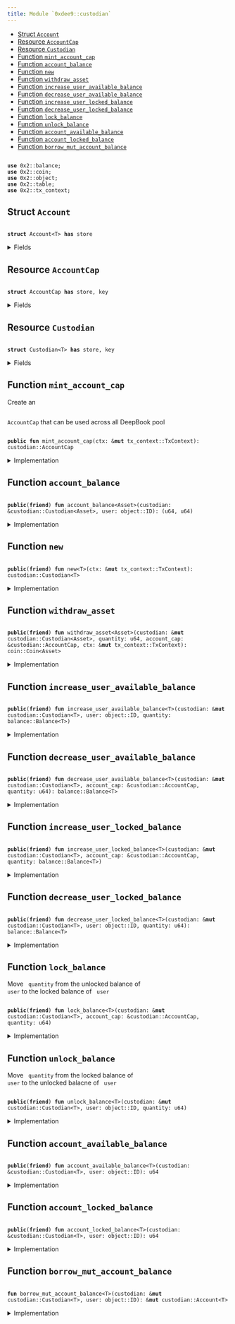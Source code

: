 ```yaml
---
title: Module `0xdee9::custodian`
---
```




-  [Struct `Account`](#0xdee9_custodian_Account)
-  [Resource `AccountCap`](#0xdee9_custodian_AccountCap)
-  [Resource `Custodian`](#0xdee9_custodian_Custodian)
-  [Function `mint_account_cap`](#0xdee9_custodian_mint_account_cap)
-  [Function `account_balance`](#0xdee9_custodian_account_balance)
-  [Function `new`](#0xdee9_custodian_new)
-  [Function `withdraw_asset`](#0xdee9_custodian_withdraw_asset)
-  [Function `increase_user_available_balance`](#0xdee9_custodian_increase_user_available_balance)
-  [Function `decrease_user_available_balance`](#0xdee9_custodian_decrease_user_available_balance)
-  [Function `increase_user_locked_balance`](#0xdee9_custodian_increase_user_locked_balance)
-  [Function `decrease_user_locked_balance`](#0xdee9_custodian_decrease_user_locked_balance)
-  [Function `lock_balance`](#0xdee9_custodian_lock_balance)
-  [Function `unlock_balance`](#0xdee9_custodian_unlock_balance)
-  [Function `account_available_balance`](#0xdee9_custodian_account_available_balance)
-  [Function `account_locked_balance`](#0xdee9_custodian_account_locked_balance)
-  [Function `borrow_mut_account_balance`](#0xdee9_custodian_borrow_mut_account_balance)


<pre><code>
<b>use</b> <Link href="../iota-framework/balance.md#0x2_balance">0x2::balance</Link>;
<b>use</b> <Link href="../iota-framework/coin.md#0x2_coin">0x2::coin</Link>;
<b>use</b> <Link href="../iota-framework/object.md#0x2_object">0x2::object</Link>;
<b>use</b> <Link href="../iota-framework/table.md#0x2_table">0x2::table</Link>;
<b>use</b> <Link href="../iota-framework/tx_context.md#0x2_tx_context">0x2::tx_context</Link>;
</code></pre>



<Link id="0xdee9_custodian_Account"></Link>

## Struct `Account`



<pre><code>
<b>struct</b> <Link href="custodian.md#0xdee9_custodian_Account">Account</Link>&lt;T&gt; <b>has</b> store
</code></pre>



<details>
<summary>Fields</summary>


<dl>
<dt>
<code>
available_balance: <Link href="../iota-framework/balance.md#0x2_balance_Balance">balance::Balance</Link>&lt;T&gt;</code>
</dt>
<dd>

</dd>
<dt>
<code>
locked_balance: <Link href="../iota-framework/balance.md#0x2_balance_Balance">balance::Balance</Link>&lt;T&gt;</code>
</dt>
<dd>

</dd>
</dl>


</details>

<Link id="0xdee9_custodian_AccountCap"></Link>

## Resource `AccountCap`



<pre><code>
<b>struct</b> <Link href="custodian.md#0xdee9_custodian_AccountCap">AccountCap</Link> <b>has</b> store, key
</code></pre>



<details>
<summary>Fields</summary>


<dl>
<dt>
<code>
id: <Link href="../iota-framework/object.md#0x2_object_UID">object::UID</Link></code>
</dt>
<dd>

</dd>
</dl>


</details>

<Link id="0xdee9_custodian_Custodian"></Link>

## Resource `Custodian`



<pre><code>
<b>struct</b> <Link href="custodian.md#0xdee9_custodian_Custodian">Custodian</Link>&lt;T&gt; <b>has</b> store, key
</code></pre>



<details>
<summary>Fields</summary>


<dl>
<dt>
<code>
id: <Link href="../iota-framework/object.md#0x2_object_UID">object::UID</Link></code>
</dt>
<dd>

</dd>
<dt>
<code>
account_balances: <Link href="../iota-framework/table.md#0x2_table_Table">table::Table</Link>&lt;<Link href="../iota-framework/object.md#0x2_object_ID">object::ID</Link>, <Link href="custodian.md#0xdee9_custodian_Account">custodian::Account</Link>&lt;T&gt;&gt;</code>
</dt>
<dd>
 Map from an AccountCap object ID to an Account object
</dd>
</dl>


</details>

<Link id="0xdee9_custodian_mint_account_cap"></Link>

## Function `mint_account_cap`

Create an <code>
<Link href="custodian.md#0xdee9_custodian_AccountCap">AccountCap</Link></code> that can be used across all DeepBook pool


<pre><code>
<b>public</b> <b>fun</b> <Link href="custodian.md#0xdee9_custodian_mint_account_cap">mint_account_cap</Link>(ctx: &<b>mut</b> <Link href="../iota-framework/tx_context.md#0x2_tx_context_TxContext">tx_context::TxContext</Link>): <Link href="custodian.md#0xdee9_custodian_AccountCap">custodian::AccountCap</Link>
</code></pre>



<details>
<summary>Implementation</summary>


<pre><code>
<b>public</b> <b>fun</b> <Link href="custodian.md#0xdee9_custodian_mint_account_cap">mint_account_cap</Link>(ctx: &<b>mut</b> TxContext): <Link href="custodian.md#0xdee9_custodian_AccountCap">AccountCap</Link> \{
    <Link href="custodian.md#0xdee9_custodian_AccountCap">AccountCap</Link> \{ id: <Link href="../iota-framework/object.md#0x2_object_new">object::new</Link>(ctx) }
}
</code></pre>



</details>

<Link id="0xdee9_custodian_account_balance"></Link>

## Function `account_balance`



<pre><code>
<b>public</b>(<b>friend</b>) <b>fun</b> <Link href="custodian.md#0xdee9_custodian_account_balance">account_balance</Link>&lt;Asset&gt;(<Link href="custodian.md#0xdee9_custodian">custodian</Link>: &<Link href="custodian.md#0xdee9_custodian_Custodian">custodian::Custodian</Link>&lt;Asset&gt;, user: <Link href="../iota-framework/object.md#0x2_object_ID">object::ID</Link>): (u64, u64)
</code></pre>



<details>
<summary>Implementation</summary>


<pre><code>
<b>public</b>(package) <b>fun</b> <Link href="custodian.md#0xdee9_custodian_account_balance">account_balance</Link>&lt;Asset&gt;(
    <Link href="custodian.md#0xdee9_custodian">custodian</Link>: &<Link href="custodian.md#0xdee9_custodian_Custodian">Custodian</Link>&lt;Asset&gt;,
    user: ID
): (u64, u64) \{
    // <b>if</b> <Link href="custodian.md#0xdee9_custodian">custodian</Link> account is not created yet, directly <b>return</b> (0, 0) rather than <b>abort</b>
    <b>if</b> (!<Link href="../iota-framework/table.md#0x2_table_contains">table::contains</Link>(&<Link href="custodian.md#0xdee9_custodian">custodian</Link>.account_balances, user)) \{
        <b>return</b> (0, 0)
    };
    <b>let</b> account_balances = <Link href="../iota-framework/table.md#0x2_table_borrow">table::borrow</Link>(&<Link href="custodian.md#0xdee9_custodian">custodian</Link>.account_balances, user);
    <b>let</b> avail_balance = <Link href="../iota-framework/balance.md#0x2_balance_value">balance::value</Link>(&account_balances.available_balance);
    <b>let</b> locked_balance = <Link href="../iota-framework/balance.md#0x2_balance_value">balance::value</Link>(&account_balances.locked_balance);
    (avail_balance, locked_balance)
}
</code></pre>



</details>

<Link id="0xdee9_custodian_new"></Link>

## Function `new`



<pre><code>
<b>public</b>(<b>friend</b>) <b>fun</b> <Link href="custodian.md#0xdee9_custodian_new">new</Link>&lt;T&gt;(ctx: &<b>mut</b> <Link href="../iota-framework/tx_context.md#0x2_tx_context_TxContext">tx_context::TxContext</Link>): <Link href="custodian.md#0xdee9_custodian_Custodian">custodian::Custodian</Link>&lt;T&gt;
</code></pre>



<details>
<summary>Implementation</summary>


<pre><code>
<b>public</b>(package) <b>fun</b> <Link href="custodian.md#0xdee9_custodian_new">new</Link>&lt;T&gt;(ctx: &<b>mut</b> TxContext): <Link href="custodian.md#0xdee9_custodian_Custodian">Custodian</Link>&lt;T&gt; \{
    <Link href="custodian.md#0xdee9_custodian_Custodian">Custodian</Link>&lt;T&gt; \{
        id: <Link href="../iota-framework/object.md#0x2_object_new">object::new</Link>(ctx),
        account_balances: <Link href="../iota-framework/table.md#0x2_table_new">table::new</Link>(ctx),
    }
}
</code></pre>



</details>

<Link id="0xdee9_custodian_withdraw_asset"></Link>

## Function `withdraw_asset`



<pre><code>
<b>public</b>(<b>friend</b>) <b>fun</b> <Link href="custodian.md#0xdee9_custodian_withdraw_asset">withdraw_asset</Link>&lt;Asset&gt;(<Link href="custodian.md#0xdee9_custodian">custodian</Link>: &<b>mut</b> <Link href="custodian.md#0xdee9_custodian_Custodian">custodian::Custodian</Link>&lt;Asset&gt;, quantity: u64, account_cap: &<Link href="custodian.md#0xdee9_custodian_AccountCap">custodian::AccountCap</Link>, ctx: &<b>mut</b> <Link href="../iota-framework/tx_context.md#0x2_tx_context_TxContext">tx_context::TxContext</Link>): <Link href="../iota-framework/coin.md#0x2_coin_Coin">coin::Coin</Link>&lt;Asset&gt;
</code></pre>



<details>
<summary>Implementation</summary>


<pre><code>
<b>public</b>(package) <b>fun</b> <Link href="custodian.md#0xdee9_custodian_withdraw_asset">withdraw_asset</Link>&lt;Asset&gt;(
    <Link href="custodian.md#0xdee9_custodian">custodian</Link>: &<b>mut</b> <Link href="custodian.md#0xdee9_custodian_Custodian">Custodian</Link>&lt;Asset&gt;,
    quantity: u64,
    account_cap: &<Link href="custodian.md#0xdee9_custodian_AccountCap">AccountCap</Link>,
    ctx: &<b>mut</b> TxContext
): Coin&lt;Asset&gt; \{
    <Link href="../iota-framework/coin.md#0x2_coin_from_balance">coin::from_balance</Link>(<Link href="custodian.md#0xdee9_custodian_decrease_user_available_balance">decrease_user_available_balance</Link>&lt;Asset&gt;(<Link href="custodian.md#0xdee9_custodian">custodian</Link>, account_cap, quantity), ctx)
}
</code></pre>



</details>

<Link id="0xdee9_custodian_increase_user_available_balance"></Link>

## Function `increase_user_available_balance`



<pre><code>
<b>public</b>(<b>friend</b>) <b>fun</b> <Link href="custodian.md#0xdee9_custodian_increase_user_available_balance">increase_user_available_balance</Link>&lt;T&gt;(<Link href="custodian.md#0xdee9_custodian">custodian</Link>: &<b>mut</b> <Link href="custodian.md#0xdee9_custodian_Custodian">custodian::Custodian</Link>&lt;T&gt;, user: <Link href="../iota-framework/object.md#0x2_object_ID">object::ID</Link>, quantity: <Link href="../iota-framework/balance.md#0x2_balance_Balance">balance::Balance</Link>&lt;T&gt;)
</code></pre>



<details>
<summary>Implementation</summary>


<pre><code>
<b>public</b>(package) <b>fun</b> <Link href="custodian.md#0xdee9_custodian_increase_user_available_balance">increase_user_available_balance</Link>&lt;T&gt;(
    <Link href="custodian.md#0xdee9_custodian">custodian</Link>: &<b>mut</b> <Link href="custodian.md#0xdee9_custodian_Custodian">Custodian</Link>&lt;T&gt;,
    user: ID,
    quantity: Balance&lt;T&gt;,
) \{
    <b>let</b> account = <Link href="custodian.md#0xdee9_custodian_borrow_mut_account_balance">borrow_mut_account_balance</Link>&lt;T&gt;(<Link href="custodian.md#0xdee9_custodian">custodian</Link>, user);
    <Link href="../iota-framework/balance.md#0x2_balance_join">balance::join</Link>(&<b>mut</b> account.available_balance, quantity);
}
</code></pre>



</details>

<Link id="0xdee9_custodian_decrease_user_available_balance"></Link>

## Function `decrease_user_available_balance`



<pre><code>
<b>public</b>(<b>friend</b>) <b>fun</b> <Link href="custodian.md#0xdee9_custodian_decrease_user_available_balance">decrease_user_available_balance</Link>&lt;T&gt;(<Link href="custodian.md#0xdee9_custodian">custodian</Link>: &<b>mut</b> <Link href="custodian.md#0xdee9_custodian_Custodian">custodian::Custodian</Link>&lt;T&gt;, account_cap: &<Link href="custodian.md#0xdee9_custodian_AccountCap">custodian::AccountCap</Link>, quantity: u64): <Link href="../iota-framework/balance.md#0x2_balance_Balance">balance::Balance</Link>&lt;T&gt;
</code></pre>



<details>
<summary>Implementation</summary>


<pre><code>
<b>public</b>(package) <b>fun</b> <Link href="custodian.md#0xdee9_custodian_decrease_user_available_balance">decrease_user_available_balance</Link>&lt;T&gt;(
    <Link href="custodian.md#0xdee9_custodian">custodian</Link>: &<b>mut</b> <Link href="custodian.md#0xdee9_custodian_Custodian">Custodian</Link>&lt;T&gt;,
    account_cap: &<Link href="custodian.md#0xdee9_custodian_AccountCap">AccountCap</Link>,
    quantity: u64,
): Balance&lt;T&gt; \{
    <b>let</b> account = <Link href="custodian.md#0xdee9_custodian_borrow_mut_account_balance">borrow_mut_account_balance</Link>&lt;T&gt;(<Link href="custodian.md#0xdee9_custodian">custodian</Link>, <Link href="../iota-framework/object.md#0x2_object_uid_to_inner">object::uid_to_inner</Link>(&account_cap.id));
    <Link href="../iota-framework/balance.md#0x2_balance_split">balance::split</Link>(&<b>mut</b> account.available_balance, quantity)
}
</code></pre>



</details>

<Link id="0xdee9_custodian_increase_user_locked_balance"></Link>

## Function `increase_user_locked_balance`



<pre><code>
<b>public</b>(<b>friend</b>) <b>fun</b> <Link href="custodian.md#0xdee9_custodian_increase_user_locked_balance">increase_user_locked_balance</Link>&lt;T&gt;(<Link href="custodian.md#0xdee9_custodian">custodian</Link>: &<b>mut</b> <Link href="custodian.md#0xdee9_custodian_Custodian">custodian::Custodian</Link>&lt;T&gt;, account_cap: &<Link href="custodian.md#0xdee9_custodian_AccountCap">custodian::AccountCap</Link>, quantity: <Link href="../iota-framework/balance.md#0x2_balance_Balance">balance::Balance</Link>&lt;T&gt;)
</code></pre>



<details>
<summary>Implementation</summary>


<pre><code>
<b>public</b>(package) <b>fun</b> <Link href="custodian.md#0xdee9_custodian_increase_user_locked_balance">increase_user_locked_balance</Link>&lt;T&gt;(
    <Link href="custodian.md#0xdee9_custodian">custodian</Link>: &<b>mut</b> <Link href="custodian.md#0xdee9_custodian_Custodian">Custodian</Link>&lt;T&gt;,
    account_cap: &<Link href="custodian.md#0xdee9_custodian_AccountCap">AccountCap</Link>,
    quantity: Balance&lt;T&gt;,
) \{
    <b>let</b> account = <Link href="custodian.md#0xdee9_custodian_borrow_mut_account_balance">borrow_mut_account_balance</Link>&lt;T&gt;(<Link href="custodian.md#0xdee9_custodian">custodian</Link>, <Link href="../iota-framework/object.md#0x2_object_uid_to_inner">object::uid_to_inner</Link>(&account_cap.id));
    <Link href="../iota-framework/balance.md#0x2_balance_join">balance::join</Link>(&<b>mut</b> account.locked_balance, quantity);
}
</code></pre>



</details>

<Link id="0xdee9_custodian_decrease_user_locked_balance"></Link>

## Function `decrease_user_locked_balance`



<pre><code>
<b>public</b>(<b>friend</b>) <b>fun</b> <Link href="custodian.md#0xdee9_custodian_decrease_user_locked_balance">decrease_user_locked_balance</Link>&lt;T&gt;(<Link href="custodian.md#0xdee9_custodian">custodian</Link>: &<b>mut</b> <Link href="custodian.md#0xdee9_custodian_Custodian">custodian::Custodian</Link>&lt;T&gt;, user: <Link href="../iota-framework/object.md#0x2_object_ID">object::ID</Link>, quantity: u64): <Link href="../iota-framework/balance.md#0x2_balance_Balance">balance::Balance</Link>&lt;T&gt;
</code></pre>



<details>
<summary>Implementation</summary>


<pre><code>
<b>public</b>(package) <b>fun</b> <Link href="custodian.md#0xdee9_custodian_decrease_user_locked_balance">decrease_user_locked_balance</Link>&lt;T&gt;(
    <Link href="custodian.md#0xdee9_custodian">custodian</Link>: &<b>mut</b> <Link href="custodian.md#0xdee9_custodian_Custodian">Custodian</Link>&lt;T&gt;,
    user: ID,
    quantity: u64,
): Balance&lt;T&gt; \{
    <b>let</b> account = <Link href="custodian.md#0xdee9_custodian_borrow_mut_account_balance">borrow_mut_account_balance</Link>&lt;T&gt;(<Link href="custodian.md#0xdee9_custodian">custodian</Link>, user);
    split(&<b>mut</b> account.locked_balance, quantity)
}
</code></pre>



</details>

<Link id="0xdee9_custodian_lock_balance"></Link>

## Function `lock_balance`

Move <code>
quantity</code> from the unlocked balance of <code>
user</code> to the locked balance of <code>
user</code>


<pre><code>
<b>public</b>(<b>friend</b>) <b>fun</b> <Link href="custodian.md#0xdee9_custodian_lock_balance">lock_balance</Link>&lt;T&gt;(<Link href="custodian.md#0xdee9_custodian">custodian</Link>: &<b>mut</b> <Link href="custodian.md#0xdee9_custodian_Custodian">custodian::Custodian</Link>&lt;T&gt;, account_cap: &<Link href="custodian.md#0xdee9_custodian_AccountCap">custodian::AccountCap</Link>, quantity: u64)
</code></pre>



<details>
<summary>Implementation</summary>


<pre><code>
<b>public</b>(package) <b>fun</b> <Link href="custodian.md#0xdee9_custodian_lock_balance">lock_balance</Link>&lt;T&gt;(
    <Link href="custodian.md#0xdee9_custodian">custodian</Link>: &<b>mut</b> <Link href="custodian.md#0xdee9_custodian_Custodian">Custodian</Link>&lt;T&gt;,
    account_cap: &<Link href="custodian.md#0xdee9_custodian_AccountCap">AccountCap</Link>,
    quantity: u64,
) \{
    <b>let</b> to_lock = <Link href="custodian.md#0xdee9_custodian_decrease_user_available_balance">decrease_user_available_balance</Link>(<Link href="custodian.md#0xdee9_custodian">custodian</Link>, account_cap, quantity);
    <Link href="custodian.md#0xdee9_custodian_increase_user_locked_balance">increase_user_locked_balance</Link>(<Link href="custodian.md#0xdee9_custodian">custodian</Link>, account_cap, to_lock);
}
</code></pre>



</details>

<Link id="0xdee9_custodian_unlock_balance"></Link>

## Function `unlock_balance`

Move <code>
quantity</code> from the locked balance of <code>
user</code> to the unlocked balacne of <code>
user</code>


<pre><code>
<b>public</b>(<b>friend</b>) <b>fun</b> <Link href="custodian.md#0xdee9_custodian_unlock_balance">unlock_balance</Link>&lt;T&gt;(<Link href="custodian.md#0xdee9_custodian">custodian</Link>: &<b>mut</b> <Link href="custodian.md#0xdee9_custodian_Custodian">custodian::Custodian</Link>&lt;T&gt;, user: <Link href="../iota-framework/object.md#0x2_object_ID">object::ID</Link>, quantity: u64)
</code></pre>



<details>
<summary>Implementation</summary>


<pre><code>
<b>public</b>(package) <b>fun</b> <Link href="custodian.md#0xdee9_custodian_unlock_balance">unlock_balance</Link>&lt;T&gt;(
    <Link href="custodian.md#0xdee9_custodian">custodian</Link>: &<b>mut</b> <Link href="custodian.md#0xdee9_custodian_Custodian">Custodian</Link>&lt;T&gt;,
    user: ID,
    quantity: u64,
) \{
    <b>let</b> locked_balance = <Link href="custodian.md#0xdee9_custodian_decrease_user_locked_balance">decrease_user_locked_balance</Link>&lt;T&gt;(<Link href="custodian.md#0xdee9_custodian">custodian</Link>, user, quantity);
    <Link href="custodian.md#0xdee9_custodian_increase_user_available_balance">increase_user_available_balance</Link>&lt;T&gt;(<Link href="custodian.md#0xdee9_custodian">custodian</Link>, user, locked_balance)
}
</code></pre>



</details>

<Link id="0xdee9_custodian_account_available_balance"></Link>

## Function `account_available_balance`



<pre><code>
<b>public</b>(<b>friend</b>) <b>fun</b> <Link href="custodian.md#0xdee9_custodian_account_available_balance">account_available_balance</Link>&lt;T&gt;(<Link href="custodian.md#0xdee9_custodian">custodian</Link>: &<Link href="custodian.md#0xdee9_custodian_Custodian">custodian::Custodian</Link>&lt;T&gt;, user: <Link href="../iota-framework/object.md#0x2_object_ID">object::ID</Link>): u64
</code></pre>



<details>
<summary>Implementation</summary>


<pre><code>
<b>public</b>(package) <b>fun</b> <Link href="custodian.md#0xdee9_custodian_account_available_balance">account_available_balance</Link>&lt;T&gt;(
    <Link href="custodian.md#0xdee9_custodian">custodian</Link>: &<Link href="custodian.md#0xdee9_custodian_Custodian">Custodian</Link>&lt;T&gt;,
    user: ID,
): u64 \{
    <Link href="../iota-framework/balance.md#0x2_balance_value">balance::value</Link>(&<Link href="../iota-framework/table.md#0x2_table_borrow">table::borrow</Link>(&<Link href="custodian.md#0xdee9_custodian">custodian</Link>.account_balances, user).available_balance)
}
</code></pre>



</details>

<Link id="0xdee9_custodian_account_locked_balance"></Link>

## Function `account_locked_balance`



<pre><code>
<b>public</b>(<b>friend</b>) <b>fun</b> <Link href="custodian.md#0xdee9_custodian_account_locked_balance">account_locked_balance</Link>&lt;T&gt;(<Link href="custodian.md#0xdee9_custodian">custodian</Link>: &<Link href="custodian.md#0xdee9_custodian_Custodian">custodian::Custodian</Link>&lt;T&gt;, user: <Link href="../iota-framework/object.md#0x2_object_ID">object::ID</Link>): u64
</code></pre>



<details>
<summary>Implementation</summary>


<pre><code>
<b>public</b>(package) <b>fun</b> <Link href="custodian.md#0xdee9_custodian_account_locked_balance">account_locked_balance</Link>&lt;T&gt;(
    <Link href="custodian.md#0xdee9_custodian">custodian</Link>: &<Link href="custodian.md#0xdee9_custodian_Custodian">Custodian</Link>&lt;T&gt;,
    user: ID,
): u64 \{
    <Link href="../iota-framework/balance.md#0x2_balance_value">balance::value</Link>(&<Link href="../iota-framework/table.md#0x2_table_borrow">table::borrow</Link>(&<Link href="custodian.md#0xdee9_custodian">custodian</Link>.account_balances, user).locked_balance)
}
</code></pre>



</details>

<Link id="0xdee9_custodian_borrow_mut_account_balance"></Link>

## Function `borrow_mut_account_balance`



<pre><code>
<b>fun</b> <Link href="custodian.md#0xdee9_custodian_borrow_mut_account_balance">borrow_mut_account_balance</Link>&lt;T&gt;(<Link href="custodian.md#0xdee9_custodian">custodian</Link>: &<b>mut</b> <Link href="custodian.md#0xdee9_custodian_Custodian">custodian::Custodian</Link>&lt;T&gt;, user: <Link href="../iota-framework/object.md#0x2_object_ID">object::ID</Link>): &<b>mut</b> <Link href="custodian.md#0xdee9_custodian_Account">custodian::Account</Link>&lt;T&gt;
</code></pre>



<details>
<summary>Implementation</summary>


<pre><code>
<b>fun</b> <Link href="custodian.md#0xdee9_custodian_borrow_mut_account_balance">borrow_mut_account_balance</Link>&lt;T&gt;(
    <Link href="custodian.md#0xdee9_custodian">custodian</Link>: &<b>mut</b> <Link href="custodian.md#0xdee9_custodian_Custodian">Custodian</Link>&lt;T&gt;,
    user: ID,
): &<b>mut</b> <Link href="custodian.md#0xdee9_custodian_Account">Account</Link>&lt;T&gt; \{
    <b>if</b> (!<Link href="../iota-framework/table.md#0x2_table_contains">table::contains</Link>(&<Link href="custodian.md#0xdee9_custodian">custodian</Link>.account_balances, user)) \{
        <Link href="../iota-framework/table.md#0x2_table_add">table::add</Link>(
            &<b>mut</b> <Link href="custodian.md#0xdee9_custodian">custodian</Link>.account_balances,
            user,
            <Link href="custodian.md#0xdee9_custodian_Account">Account</Link> \{ available_balance: <Link href="../iota-framework/balance.md#0x2_balance_zero">balance::zero</Link>(), locked_balance: <Link href="../iota-framework/balance.md#0x2_balance_zero">balance::zero</Link>() }
        );
    };
    <Link href="../iota-framework/table.md#0x2_table_borrow_mut">table::borrow_mut</Link>(&<b>mut</b> <Link href="custodian.md#0xdee9_custodian">custodian</Link>.account_balances, user)
}
</code></pre>



</details>
